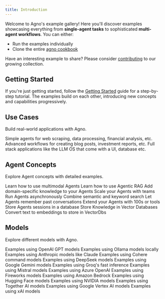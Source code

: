 ```yaml
---
title: Introduction
---
```


Welcome to Agno's example gallery! Here you'll discover examples showcasing everything from **single-agent tasks** to sophisticated **multi-agent workflows**. You can either:
- Run the examples individually
- Clone the entire [agno cookbook](https://github.com/phidatahq/agno/tree/main/cookbook)

Have an interesting example to share? Please consider [contributing](https://github.com/phidatahq/agno-docs) to our growing collection.

## Getting Started

If you're just getting started, follow the [Getting Started](/examples/getting-started) guide for a step-by-step tutorial. The examples build on each other, introducing new concepts and capabilities progressively.

## Use Cases

Build real-world applications with Agno.

<CardGroup cols={3}>
  <Card title="Simple Agents" icon="user-astronaut" iconType="duotone" href="/examples/use-cases/simple">
    Simple agents for web scraping, data processing, financial analysis, etc.
  </Card>
  <Card title="Advanced Workflows" icon="diagram-project" iconType="duotone" href="/examples/use-cases/advanced">
    Advanced workflows for creating blog posts, investment reports, etc.
  </Card>
  <Card title="Full stack Applications" icon="brain-circuit" iconType="duotone" href="/examples/use-cases/apps">
    Full stack applications like the LLM OS that come with a UI, database etc.
  </Card>
</CardGroup>

## Agent Concepts

Explore Agent concepts with detailed examples.

<CardGroup cols={3}>
  <Card title="Multimodal"  icon="image" iconType="duotone" href="/examples/concepts/multimodal">
    Learn how to use multimodal Agents
  </Card>
  <Card title="RAG" icon="book-bookmark" iconType="duotone" href="/examples/concepts/rag">
    Learn how to use Agentic RAG
  </Card>
  <Card title="Knowledge"  icon="brain-circuit" iconType="duotone" href="/examples/concepts/knowledge">
    Add domain-specific knowledge to your Agents
  </Card>
  <Card title="Teams" icon="users" iconType="duotone" href="/examples/concepts/teams">
    Scale your Agents with teams
  </Card>
  <Card title="Async" icon="bolt" iconType="duotone" href="/examples/concepts/async">
    Run Agents asynchronously
  </Card>
  <Card title="Hybrid search" icon="magnifying-glass-plus" iconType="duotone" href="/examples/concepts/hybrid-search">
    Combine semantic and keyword search
  </Card>
  <Card title="Memory"  icon="database" iconType="duotone" href="/examples/concepts/memory">
    Let Agents remember past conversations
  </Card>
  <Card title="Tools" icon="screwdriver-wrench" iconType="duotone" href="/examples/concepts/tools">
    Extend your Agents with 100s or tools
  </Card>
  <Card title="Storage" icon="hard-drive" iconType="duotone" href="/examples/concepts/storage">
    Store Agents sessions in a database
  </Card>
  <Card title="Vector Databases" icon="database" iconType="duotone" href="/examples/concepts/vectordb">
    Store Knowledge in Vector Databases
  </Card>
  <Card title="Embedders" icon="database" iconType="duotone" href="/examples/concepts/embedders">
    Convert text to embeddings to store in VectorDbs
  </Card>
</CardGroup>

## Models

Explore different models with Agno.

<CardGroup cols={3}>
  <Card title="OpenAI" icon="network-wired" iconType="duotone" href="/examples/models/openai">
    Examples using OpenAI GPT models
  </Card>
  <Card title="Ollama" icon="laptop-code" iconType="duotone" href="/examples/models/ollama">
    Examples using Ollama models locally
  </Card>
  <Card title="Anthropic" icon="network-wired" iconType="duotone" href="/examples/models/anthropic">
    Examples using Anthropic models like Claude
  </Card>
  <Card title="Cohere" icon="brain-circuit" iconType="duotone" href="/examples/models/cohere">
    Examples using Cohere command models
  </Card>
  <Card title="DeepSeek" icon="circle-nodes" iconType="duotone" href="/examples/models/deepseek">
    Examples using DeepSeek models
  </Card>
  <Card title="Gemini" icon="google" iconType="duotone" href="/examples/models/gemini">
    Examples using Google Gemini models
  </Card>
  <Card title="Groq" icon="bolt" iconType="duotone" href="/examples/models/groq">
    Examples using Groq's fast inference
  </Card>
  <Card title="Mistral" icon="wind" iconType="duotone" href="/examples/models/mistral">
    Examples using Mistral models
  </Card>
  <Card title="Azure" icon="microsoft" iconType="duotone" href="/examples/models/azure">
    Examples using Azure OpenAI
  </Card>
  <Card title="Fireworks" icon="sparkles" iconType="duotone" href="/examples/models/fireworks">
    Examples using Fireworks models
  </Card>
  <Card title="AWS" icon="aws" iconType="duotone" href="/examples/models/aws">
    Examples using Amazon Bedrock
  </Card>
  <Card title="Hugging Face" icon="face-awesome" iconType="duotone" href="/examples/models/huggingface">
    Examples using Hugging Face models
  </Card>
  <Card title="NVIDIA" icon="microchip" iconType="duotone" href="/examples/models/nvidia">
    Examples using NVIDIA models
  </Card>
  <Card title="Together" icon="people-group" iconType="duotone" href="/examples/models/together">
    Examples using Together AI models
  </Card>
  <Card title="Vertex AI" icon="google" iconType="duotone" href="/examples/models/vertexai">
    Examples using Google Vertex AI models
  </Card>
  <Card title="xAI" icon="brain-circuit" iconType="duotone" href="/examples/models/xai">
    Examples using xAI models
  </Card>
</CardGroup>
